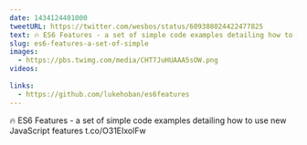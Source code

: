 ```yaml
---
date: 1434124401000
tweetURL: https://twitter.com/wesbos/status/609388024422477825
text: 🔥 ES6 Features - a set of simple code examples detailing how to use new JavaScript features  t.co/O31EIxolFw
slug: es6-features-a-set-of-simple
images:
  - https://pbs.twimg.com/media/CHT7JuHUAAA5sOW.png
videos:
  
links:
  - https://github.com/lukehoban/es6features
---
```

🔥 ES6 Features - a set of simple code examples detailing how to use new JavaScript features  t.co/O31EIxolFw
